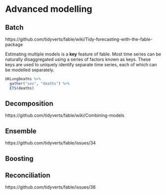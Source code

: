 # Advanced modelling {#advanced}

## Batch

https://github.com/tidyverts/fable/wiki/Tidy-forecasting-with-the-fable-package

Estimating multiple models is a **key** feature of fable. Most time series can be naturally disaggregated using a series of factors known as keys. These keys are used to uniquely identify separate time series, each of which can be modelled separately.

```r
UKLungDeaths %>% 
  gather("sex", "deaths") %>% 
  ETS(deaths)
```


## Decomposition
https://github.com/tidyverts/fable/wiki/Combining-models

## Ensemble
https://github.com/tidyverts/fable/issues/34

## Boosting

## Reconciliation
https://github.com/tidyverts/fable/issues/36
